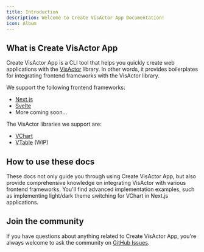 ```yaml
---
title: Introduction
description: Welcome to Create VisActor App Documentation!
icon: Album
---
```


## What is Create VisActor App

Create VisActor App is a CLI tool that helps you quickly create web applications with the [VisActor](https://visactor.io) library. In other words, it provides boilerplates for integrating frontend frameworks with the VisActor library.

We support the following frontend frameworks:

- [Next.js](https://nextjs.org)
- [Svelte](https://svelte.dev)
- More coming soon...

The VisActor libraries we support are:

- [VChart](https://visactor.io/vchart)
- [VTable](https://visactor.io/vtable) (WIP)

## How to use these docs

These docs not only guide you through using Create VisActor App, but also provide comprehensive knowledge on integrating VisActor with various frontend frameworks. You'll find advanced implementation examples, such as implementing light/dark theme switching for VChart in Next.js applications.

## Join the community

If you have questions about anything related to Create VisActor App, you're always welcome to ask the community on [GitHub Issues](https://github.com/mengxi-ream/create-visactor-app/issues).

